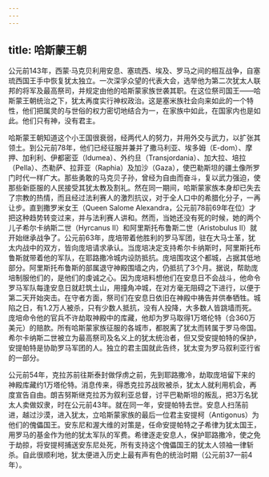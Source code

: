 ```yaml
---
---
---
```

title: 哈斯蒙王朝
---




公元前143年，西蒙·马克贝利用安息、塞琉西、埃及、罗马之间的相互战争，自塞琉西国王手中恢复犹太独立。一次深孚众望的代表大会，选举他为第二次犹太人联邦的将军及最高祭司，并规定由他的哈斯蒙家族世袭其职。在这位祭司国王——哈斯蒙王朝统治之下，犹太再度实行神权政治。这是塞米族社会向来如此的一个特性，他们把属灵的与世俗的权力密切地结合为一，在家族中如此，在国家内也是如此。他们只有神，没有君主。

哈斯蒙王朝知道这个小王国很衰弱，经两代人的努力，并用外交与武力，以扩张其领土。到公元前78年，他们已经征服并兼并了撒马利亚、埃多姆（E-dom）、摩押、加利利、伊都密亚（Idumea）、外约旦（Transjordania）、加大拉、培拉（Pella）、杰勒萨、拉菲亚（Raphia）及加沙（Gaza），使巴勒斯坦的疆土像所罗门时代一样广大。那些勇敢的马克贝子孙，曾经为自由而奋斗，复以武力强迫，使那些新臣服的人民接受其犹太教及割礼。然在同一期间，哈斯蒙家族本身却已失去了宗教的热情，而且经过法利赛人的激烈抗议，对于全人口中的希腊化分子，一再让步。直到撒罗米女王（Queen Salome Alexandra，公元前78前69年在位）才把这种趋势转变过来，并与法利赛人讲和。然而，当她还没有死的时候，她的两个儿子希尔卡纳斯二世（Hyrcanus II）和阿里斯托布鲁斯二世（Aristobulus II）就开始继承战争了。公元前63年，庞培带着他胜利的罗马军团，驻在大马士革，犹太内战中的双方，皆向庞培请求承认。当庞培决定支持希尔卡纳斯时，阿里斯托布鲁斯就带着他的军队，在耶路撒冷城内设防抵抗。庞培围攻这个都城，占据其低地部分。阿里斯托布鲁斯的部属退守神殿围墙之内，仍抵抗了3个月。据说，帮助庞培制服他们的，是他们的虔诚之心。因为庞培料想他们在安息日不会战斗，他命令罗马军队每逢安息日就赶筑土山，用撞角冲城，在对方毫无阻碍之下进行，以便于第二天开始突击。在守者方面，祭司们在安息日依旧在神殿中祷告并供奉牺牲。城陷之日，有1.2万人被杀，只有少数人抵抗，没有人投降，大多数人皆跳墙而死。庞培命令他的官兵不许劫取神殿中的库藏，他却为罗马取得1万塔伦特（合360万美元）的赔款。所有哈斯蒙家族征服的各城市，都脱离了犹太而转属于罗马帝国。希尔卡纳斯二世被立为最高祭司及名义上的犹太统治者，但又受安提帕特的保护，安提帕特是协助罗马军团的人。独立的君主国就此告终，犹太变为罗马叙利亚行省的一部分。

公元前54年，克拉苏前往斯泰封做俘虏之前，先到耶路撒冷，劫取庞培留下来的神殿库藏约1万塔伦特。消息传来，得悉克拉苏战败被杀，犹太人就利用机会，再度宣告自由。朗吉努斯继克拉苏为叙利亚总督，讨平巴勒斯坦的叛乱，把3万名犹太人卖做奴隶，时在公元前43年。就在同一年，安提帕特去世。安息人扫荡前进，越过沙漠，进入犹太，立哈斯蒙家族的最后一位君主安提柯（Antigonus）为他们的傀儡国王。安东尼和渥大维的对策是，任命安提帕特之子希律为犹太国王，用罗马的基金作为他的犹太军队的军费。希律逐走安息人，保护耶路撒冷，使之免于劫掠，将安提柯捕送安东尼处死，所有支持这个傀儡国王的犹太人领袖一律斩杀。自此很顺利地，犹太便进入历史上最有声有色的统治时期（公元前37—前4年）。